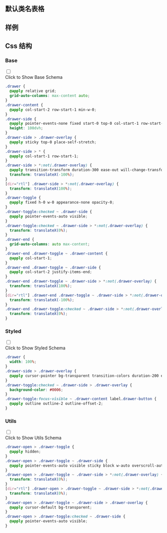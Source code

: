 

## 默认类名表格
  
<CssTable name="drawer" />
  
## 样例
  
<Demo></Demo>
  
## Css 结构


### Base

<div className="collapse">
<input type="checkbox" /> 
<div class="collapse-title px-0">
<span class="btn">Click to Show Base Schema</span>
</div>
<div class="collapse-content"> 

```css
.drawer {
  @apply relative grid;
  grid-auto-columns: max-content auto;
}
.drawer-content {
  @apply col-start-2 row-start-1 min-w-0;
}
.drawer-side {
  @apply pointer-events-none fixed start-0 top-0 col-start-1 row-start-1 grid w-full grid-cols-1 grid-rows-1 items-start justify-items-start overflow-y-auto overscroll-contain;
  height: 100dvh;
}
.drawer-side > .drawer-overlay {
  @apply sticky top-0 place-self-stretch;
}
.drawer-side > * {
  @apply col-start-1 row-start-1;
}
.drawer-side > *:not(.drawer-overlay) {
  @apply transition-transform duration-300 ease-out will-change-transform;
  transform: translateX(-100%);
}
[dir="rtl"] .drawer-side > *:not(.drawer-overlay) {
  transform: translateX(100%);
}
.drawer-toggle {
  @apply fixed h-0 w-0 appearance-none opacity-0;
}
.drawer-toggle:checked ~ .drawer-side {
  @apply pointer-events-auto visible;
}
.drawer-toggle:checked ~ .drawer-side > *:not(.drawer-overlay) {
  transform: translateX(0%);
}
.drawer-end {
  grid-auto-columns: auto max-content;
}
.drawer-end .drawer-toggle ~ .drawer-content {
  @apply col-start-1;
}
.drawer-end .drawer-toggle ~ .drawer-side {
  @apply col-start-2 justify-items-end;
}
.drawer-end .drawer-toggle ~ .drawer-side > *:not(.drawer-overlay) {
  transform: translateX(100%);
}
[dir="rtl"] .drawer-end .drawer-toggle ~ .drawer-side > *:not(.drawer-overlay) {
  transform: translateX(-100%);
}
.drawer-end .drawer-toggle:checked ~ .drawer-side > *:not(.drawer-overlay) {
  transform: translateX(0%);
}

```

</div>
</div>



### Styled

<div className="collapse">
<input type="checkbox" /> 
<div class="collapse-title px-0">
<span class="btn">Click to Show Styled Schema</span>
</div>
<div class="collapse-content"> 

```css
.drawer {
  width: 100%;
}
.drawer-side > .drawer-overlay {
  @apply cursor-pointer bg-transparent transition-colors duration-200 ease-out;
}
.drawer-toggle:checked ~ .drawer-side > .drawer-overlay {
  background-color: #0006;
}
.drawer-toggle:focus-visible ~ .drawer-content label.drawer-button {
  @apply outline outline-2 outline-offset-2;
}

```

</div>
</div>



### Utils

<div className="collapse">
<input type="checkbox" /> 
<div class="collapse-title px-0">
<span class="btn">Click to Show Utils Schema</span>
</div>
<div class="collapse-content"> 

```css
.drawer-open > .drawer-toggle {
  @apply hidden;
}
.drawer-open > .drawer-toggle ~ .drawer-side {
  @apply pointer-events-auto visible sticky block w-auto overscroll-auto;
}
.drawer-open > .drawer-toggle ~ .drawer-side > *:not(.drawer-overlay) {
  transform: translateX(0%);
}
[dir="rtl"] .drawer-open > .drawer-toggle ~ .drawer-side > *:not(.drawer-overlay) {
  transform: translateX(0%);
}
.drawer-open > .drawer-toggle ~ .drawer-side > .drawer-overlay {
  @apply cursor-default bg-transparent;
}
.drawer-open > .drawer-toggle:checked ~ .drawer-side {
  @apply pointer-events-auto visible;
}

```

</div>
</div>



